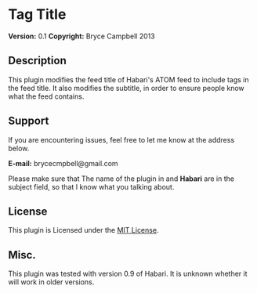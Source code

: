 = Tag Title =
'''Version:''' 0.1
'''Copyright:''' Bryce Campbell 2013

==Description== 

This plugin modifies the feed title of Habari's ATOM feed to include tags in the feed title. It also modifies the subtitle, in order to ensure people know what the feed contains.

== Support ==

If you are encountering issues, feel free to let me know at the address below.

'''E-mail:''' brycecmpbell@gmail.com

Please make sure that The name of the plugin in and '''Habari''' are in the subject field, so that I know what you talking about.

== License ==

This plugin is Licensed under the [http://opensource.org/licenses/MIT MIT License].

== Misc. ==

This plugin was tested with version 0.9 of Habari. It is unknown whether it will work in older versions.
